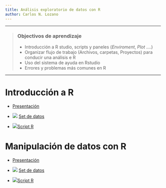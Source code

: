 ```yaml
---
title: Análisis exploratorio de datos con R
author: Carlos N. Lozano
---
```



------------

> ### Objectivos de aprendizaje
>
> * Introducción a R studio, scripts  y paneles (_Enviroment_, _Plot_ ....)
> * Organizar flujo de trabajo (Archivos, carpetas, Proyectos) para conducir una análisis e R
> * Uso del sistema de ayuda en Rstudio
> * Errores y problemas más comunes en R 

------------


# Introducción a R 
 + <i class="far fa-file-powerpoint"></i> [Presentación](eda_r/index.html)
 
 + <img src="https://png.icons8.com/cotton/50/000000/copy.png"> [Set de datos](https://drive.google.com/file/d/1adGVmX_qC13-k2FwgdS_wVAuKsebpTDi/view?usp=sharing)
 
 +  <img src="https://png.icons8.com/ultraviolet/50/000000/xbox-r.png">[Script R](https://drive.google.com/file/d/1KTPwDfYnHHKaWAu8C_C0GjdLfqGpaVUD/view?usp=sharing)
 
# Manipulación de datos con R 
 
 + <i class="far fa-file-powerpoint"></i> [Presentación](man_dplyr/index.html)
 
 + <img src="https://png.icons8.com/cotton/50/000000/copy.png"> [Set de datos](https://drive.google.com/file/d/1adGVmX_qC13-k2FwgdS_wVAuKsebpTDi/view?usp=sharing)
 
 +  <img src="https://png.icons8.com/ultraviolet/50/000000/xbox-r.png">[Script R](https://drive.google.com/file/d/13Kpm69-VIffCSPfJreGbBE8nS3j9iQoz/view?usp=sharing)
 
 
